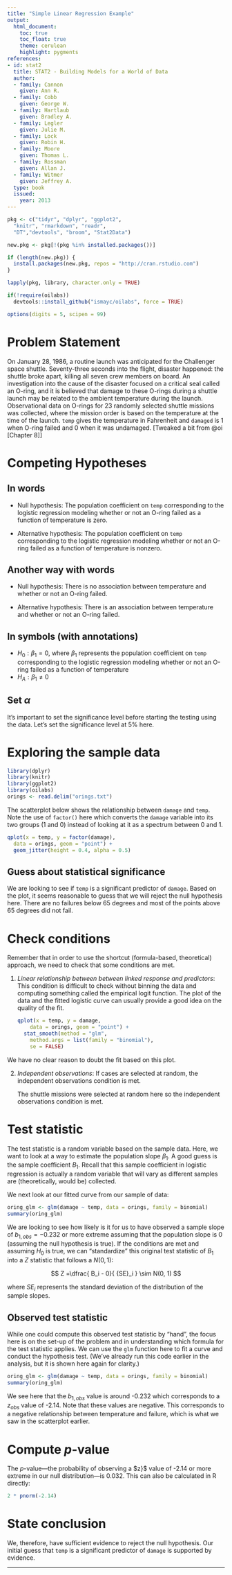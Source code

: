 ```yaml
---
title: "Simple Linear Regression Example"
output:
  html_document:
    toc: true
    toc_float: true
    theme: cerulean
    highlight: pygments
references:
- id: stat2
  title: STAT2 - Building Models for a World of Data
  author:
  - family: Cannon
    given: Ann R.
  - family: Cobb
    given: George W.
  - family: Hartlaub
    given: Bradley A.
  - family: Legler
    given: Julie M.
  - family: Lock
    given: Robin H.
  - family: Moore
    given: Thomas L.
  - family: Rossman
    given: Allan J.
  - family: Witmer
    given: Jeffrey A.
  type: book
  issued:
    year: 2013
---
```



```r
pkg <- c("tidyr", "dplyr", "ggplot2", 
  "knitr", "rmarkdown", "readr", 
  "DT","devtools", "broom", "Stat2Data")

new.pkg <- pkg[!(pkg %in% installed.packages())]

if (length(new.pkg)) {
  install.packages(new.pkg, repos = "http://cran.rstudio.com")
}

lapply(pkg, library, character.only = TRUE)

if(!require(oilabs))
  devtools::install_github("ismayc/oilabs", force = TRUE)

options(digits = 5, scipen = 99)
```

# Problem Statement

On January 28, 1986, a routine launch was anticipated for
the Challenger space shuttle. Seventy-three seconds into the 
flight, disaster happened: the shuttle
broke apart, killing all seven crew members on board. An investigation into the cause of the
disaster focused on a critical seal called an O-ring, and it is believed that damage to these O-rings
during a shuttle launch may be related to the ambient temperature during the launch. Observational data on O-rings for 23 randomly selected shuttle missions was collected, where the mission order
is based on the temperature at the time of the launch. `temp` gives the temperature in Fahrenheit and `damaged` is 1 when O-ring failed and 0 when it was undamaged. [Tweaked a bit from @oi [Chapter 8]]

# Competing Hypotheses

## In words

- Null hypothesis: The population coefficient on `temp` corresponding to the logistic regression modeling whether or not an O-ring failed as a function of temperature is zero.

- Alternative hypothesis:  The population coefficient on `temp` corresponding to the logistic regression modeling whether or not an O-ring failed as a function of temperature is nonzero.

## Another way with words

- Null hypothesis:  There is no association between temperature and whether or not an O-ring failed.

- Alternative hypothesis: There is an association between temperature and whether or not an O-ring failed.

## In symbols (with annotations)

- $H_0: \beta_1 = 0$, where $\beta_1$ represents the population coefficient on `temp` corresponding to the logistic regression modeling whether or not an O-ring failed as a function of temperature
- $H_A: \beta_1 \ne 0$

## Set $\alpha$

It's important to set the significance level before starting the testing using the data. Let's set the significance level at 5\% here.

# Exploring the sample data

```r
library(dplyr)
library(knitr)
library(ggplot2)
library(oilabs)
orings <- read.delim("orings.txt")
```

The scatterplot below shows the relationship between `damage` and `temp`.  Note the use of `factor()` here which converts the `damage` variable into its two groups (1 and 0) instead of looking at it as a spectrum between 0 and 1.

```r
qplot(x = temp, y = factor(damage), 
  data = orings, geom = "point") + 
  geom_jitter(height = 0.4, alpha = 0.5)
```


## Guess about statistical significance

We are looking to see if `temp` is a significant predictor of `damage`.  Based on the plot, it seems reasonable to guess that we will reject the null hypothesis here.  There are no failures below 65 degrees and most of the points above 65 degrees did not fail.

# Check conditions

Remember that in order to use the shortcut (formula-based, theoretical) approach, we need to check that some conditions are met.

1. _Linear relationship between between linked response and predictors_:  
This condition is difficult to check without binning the data and computing something called the empirical logit function.  The plot of the data and the fitted logistic curve can usually provide a good idea on the quality of the fit.

    ```r
    qplot(x = temp, y = damage, 
        data = orings, geom = "point") +
      stat_smooth(method = "glm", 
        method.args = list(family = "binomial"),
        se = FALSE)
    ```

We have no clear reason to doubt the fit based on this plot.

2. _Independent observations_:  If cases are selected at random, the independent observations condition is met.

    The shuttle missions were selected at random here so the independent observations condition is met.


# Test statistic

The test statistic is a random variable based on the sample data. Here, we want to look at a way to estimate the population slope $\beta_1$.  A good guess is the sample coefficient $B_1$.  Recall that this sample coefficient in logistic regression is actually a random variable that will vary as different samples are (theoretically, would be) collected.  

We next look at our fitted curve from our sample of data:

```r
oring_glm <- glm(damage ~ temp, data = orings, family = binomial)
summary(oring_glm)
```

We are looking to see how likely is it for us to have observed a sample slope of $b_{1, obs} = -0.232$ or more extreme assuming that the population slope is 0 (assuming the null hypothesis is true).  If the conditions are met and assuming $H_0$ is true, we can "standardize" this original test statistic of $B_1$ into a $Z$ statistic that follows a $N(0,1)$:

$$ Z =\dfrac{ B_i - 0}{ {SE}_i } \sim N(0, 1) $$

where ${SE}_i$ represents the standard deviation of the distribution of the sample slopes.

## Observed test statistic

While one could compute this observed test statistic by "hand", the focus here is on the set-up of the problem and in understanding which formula for the test statistic applies.  We can use the `glm` function here to fit a curve and conduct the hypothesis test.  (We've already run this code earlier in the analysis, but it is shown here again for clarity.)

```r
oring_glm <- glm(damage ~ temp, data = orings, family = binomial)
summary(oring_glm)
```

We see here that the $b_{1, obs}$ value is around -0.232 which corresponds to a $z_{obs}$ value of -2.14.  Note that these values are negative.  This corresponds to a negative relationship between temperature and failure, which is what we saw in the scatterplot earlier.

# Compute $p$-value

The $p$-value---the probability of observing a $z}$ value of -2.14 or more extreme in our null distribution---is 0.032.  This can also be calculated in R directly:

```r
2 * pnorm(-2.14)
```

# State conclusion

We, therefore, have sufficient evidence to reject the null hypothesis.  Our initial guess that `temp` is a significant predictor of `damage` is supported by evidence.

---


